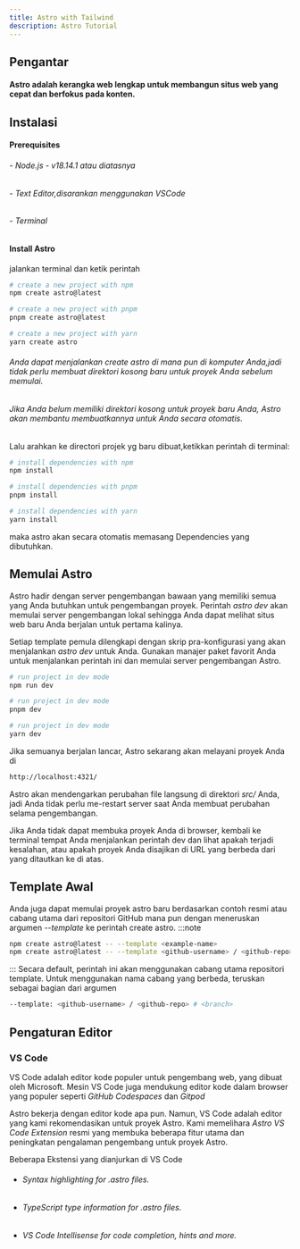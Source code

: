 ```yaml
---
title: Astro with Tailwind
description: Astro Tutorial
---
```



## Pengantar

#### Astro adalah kerangka web lengkap untuk membangun situs web yang cepat dan berfokus pada konten.

## Instalasi

#### Prerequisites

###### - Node.js - v18.14.1 atau diatasnya
###### - Text Editor,disarankan menggunakan VSCode
###### - Terminal

#### Install Astro

jalankan terminal dan ketik perintah

<Tabs>
<TabItem label="npm">

```sh
# create a new project with npm
npm create astro@latest
```

</TabItem>
<TabItem label="pnpm">

```sh
# create a new project with pnpm
pnpm create astro@latest
```

</TabItem>
<TabItem label="Yarn">

```sh
# create a new project with yarn
yarn create astro
```

</TabItem>
</Tabs>

###### Anda dapat menjalankan _create astro_ di mana pun di komputer Anda,jadi tidak perlu membuat direktori kosong baru untuk proyek Anda sebelum memulai.
###### Jika Anda belum memiliki direktori kosong untuk proyek baru Anda, Astro akan membantu membuatkannya untuk Anda secara otomatis.

Lalu arahkan ke directori projek yg baru dibuat,ketikkan perintah di terminal:

<Tabs>
<TabItem label="npm">

```sh
# install dependencies with npm
npm install
```

</TabItem>
<TabItem label="pnpm">

```sh
# install dependencies with pnpm
pnpm install
```

</TabItem>
<TabItem label="Yarn">

```sh
# install dependencies with yarn
yarn install
```

</TabItem>
</Tabs>

maka astro akan secara otomatis memasang Dependencies yang dibutuhkan.

## Memulai Astro

Astro hadir dengan server pengembangan bawaan yang memiliki semua yang Anda butuhkan untuk pengembangan proyek. Perintah _astro dev_ akan memulai server pengembangan lokal sehingga Anda dapat melihat situs web baru Anda berjalan untuk pertama kalinya.

Setiap template pemula dilengkapi dengan skrip pra-konfigurasi yang akan menjalankan _astro dev_ untuk Anda. Gunakan manajer paket favorit Anda untuk menjalankan perintah ini dan memulai server pengembangan Astro.
<Tabs>
<TabItem label="npm">

```sh
# run project in dev mode
npm run dev
```

</TabItem>
<TabItem label="pnpm">

```sh
# run project in dev mode
pnpm dev
```

</TabItem>
<TabItem label="Yarn">

```sh
# run project in dev mode
yarn dev
```

</TabItem>
</Tabs>

Jika semuanya berjalan lancar, Astro sekarang akan melayani proyek Anda di 

```sh
http://localhost:4321/
```
Astro akan mendengarkan perubahan file langsung di direktori _src/_ Anda, jadi Anda tidak perlu me-restart server saat Anda membuat perubahan selama pengembangan.

Jika Anda tidak dapat membuka proyek Anda di browser, kembali ke terminal tempat Anda menjalankan perintah dev dan lihat apakah terjadi kesalahan, atau apakah proyek Anda disajikan di URL yang berbeda dari yang ditautkan ke di atas.

## Template Awal

Anda juga dapat memulai proyek astro baru berdasarkan contoh resmi atau cabang utama dari repositori GitHub mana pun dengan meneruskan argumen _--template_ ke perintah create astro.
:::note
```sh
npm create astro@latest -- --template <example-name>
npm create astro@latest -- --template <github-username> / <github-repo>
```
:::
Secara default, perintah ini akan menggunakan cabang utama repositori template. Untuk menggunakan nama cabang yang berbeda, teruskan sebagai bagian dari argumen
```sh
--template: <github-username> / <github-repo> # <branch>
```

## Pengaturan Editor

### VS Code

VS Code adalah editor kode populer untuk pengembang web, yang dibuat oleh Microsoft. Mesin VS Code juga mendukung editor kode dalam browser yang populer seperti _GitHub Codespaces_ dan _Gitpod_

Astro bekerja dengan editor kode apa pun. Namun, VS Code adalah editor yang kami rekomendasikan untuk proyek Astro. Kami memelihara _Astro VS Code Extension_ resmi yang membuka beberapa fitur utama dan peningkatan pengalaman pengembang untuk proyek Astro.

Beberapa Ekstensi yang dianjurkan di VS Code


- ###### Syntax highlighting for .astro files.
- ###### TypeScript type information for .astro files.
- ###### VS Code Intellisense for code completion, hints and more.
